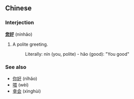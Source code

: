 ==Chinese==
===Interjection===
'''[[您]][[好]]''' (nínhǎo)

# A polite greeting.
#: Literally: nín (you, polite) - hǎo (good): "You good"

===See also===
*[[你好]] (nǐhǎo)
*[[喂]] (wèi)
*[[幸会]] (xìnghùi)